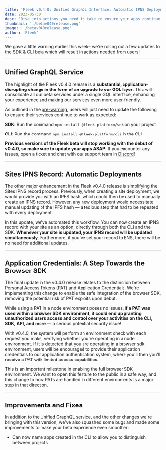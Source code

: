 ```yaml
---
title: 'Fleek v0.4.0: Unified GraphQL Interface, Automatic IPNS Deployments, App Credentials'
date: 2023-05-30
desc: 'Dive into actions you need to take to ensure your apps continue to work as expected, and everything else included in this version, with the roll-out of v0.4.0!'
thumbnail: './betav040release.png'
image: './betav040release.png'
author: 'Fleek'
---
```



We gave a little warning earlier this week– we’re rolling out a few updates to the SDK & CLI beta which will result in actions needed from users!

---

## Unified GraphQL Service

The highlight of the Fleek v0.4.0 release is a **substantial, application-disrupting change in the form of an upgrade to our GQL layer**. This will consolidate all our beta services under a single GQL interface, enhancing your experience and making our services even more user-friendly.

As outlined in the [pre-warning](/blog/announcements/preparing-for-fleek-beta-v040/), users will just need to update the following to ensure their services continue to work as expected:

**SDK**: Run the command `npm install @fleek-platform/sdk` on your project

**CLI**: Run the command `npm install @fleek-platform/cli` in the CLI

**Previous versions of the Fleek beta will stop working with the debut of v0.4.0, so make sure to update your apps ASAP**. If you encounter any issues, open a ticket and chat with our support team in [Discord](https://discord.gg/fleek)!

---

## Sites IPNS Record: Automatic Deployments

The other major enhancement in the Fleek v0.4.0 release is simplifying the Sites IPNS record process. Previously, when creating a site deployment, we would provide you with an IPFS hash, which could then be used to manually create an IPNS record. However, any new deployment would necessitate manual updating of the IPFS hash — a tedious step that had to be repeated with every deployment.

In this update, we've automated this workflow. You can now create an IPNS record with your site as an option, directly through both the CLI and the SDK. **Whenever your site is updated, your IPNS record will be updated simultaneously**. Furthermore, if you've set your record to ENS, there will be no need for additional updates.

<LiteYoutube videoId="q20DUZV_rUs" client:only="react" />

---

## Application Credentials: A Step Towards the Browser SDK

The final update in the v0.4.0 release relates to the distinction between Personal Access Tokens (PAT) and Application Credentials. We're implementing this change to enable the safe integration of the browser SDK, removing the potential risk of PAT exploits upon debut.

While using a PAT in a node environment poses no issues, **if a PAT was used within a browser SDK environment, it could end up granting unauthorized users access and control over your activities on the CLI, SDK, API, and more** — a serious potential security issue!

With v0.4.0, the system will perform an environment check with each request you make, verifying whether you're operating in a node environment. If it is detected that you are operating in a browser sdk environment, users will be encouraged to provide their application credentials to our application authentication system, where you’ll then you'll receive a PAT with limited access capabilities.

This is an important milestone in enabling the full browser SDK environment. We want to open this feature to the public in a safe way, and this change to how PATs are handled in different environments is a major step in that direction.

---

## Improvements and Fixes

In addition to the Unified GraphQL service, and the other changes we're bringing with this version, we’ve also squashed some bugs and made some improvements to make your beta experience even smoother:

- Can now name apps created in the CLI to allow you to distinguish between projects
